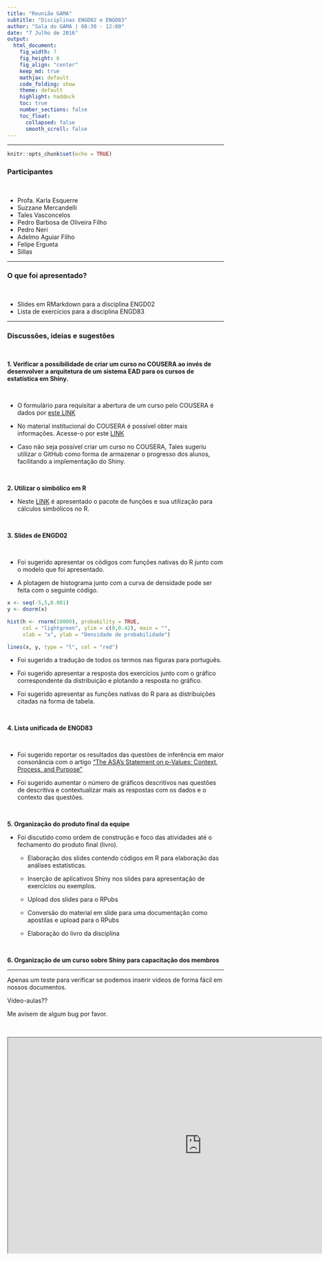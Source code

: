 ---
title: "Reunião GAMA"
subtitle: "Disciplinas ENGD02 e ENGD83"
author: "Sala do GAMA | 08:30 - 12:00"
date: "7 Julho de 2016"
output:
  html_document:
    fig_width: 7
    fig_height: 6
    fig_align: "center"
    keep_md: true
    mathjax: default
    code_folding: show
    theme: default
    highlight: haddock
    toc: true
    number_sections: false
    toc_float:
      collapsed: false
      smooth_scroll: false
---
---

```{r setup, include=FALSE}
knitr::opts_chunk$set(echo = TRUE)
```

### Participantes

<br>

- Profa. Karla Esquerre
- Suzzane Mercandelli
- Tales Vasconcelos
- Pedro Barbosa de Oliveira Filho
- Pedro Neri
- Adelmo Aguiar Filho
- Felipe Ergueta
- Sillas

------

### O que foi apresentado?

<br>

- Slides em RMarkdown para a disciplina ENGD02
- Lista de exercícios para a disciplina ENGD83

------

### Discussões, ideias e sugestões

<br>

**1. Verificar a possibilidade de criar um curso no COUSERA ao invés de desenvolver a arquitetura de um sistema EAD para os cursos de estatística em Shiny.**

<br>
  
  * O formulário para requisitar a abertura de um curso pelo COUSERA é dados por [este LINK](https://docs.google.com/forms/d/1dAHVElrpDYaxSnUpX4JRdNaomqIR8DMxHcoIZop59b8/viewform)
  
  * No material institucional do COUSERA é possível obter mais informações. Acesse-o por este [LINK](http://academicinnovation.wvu.edu/MOOC/PDF/Coursera.pdf)
  
  * Caso não seja possível criar um curso no COUSERA, Tales sugeriu utilizar o GitHub como forma de armazenar o progresso dos alunos, facilitando a implementação do Shiny.
  
<br>
  
**2. Utilizar o simbólico em R**
  
  * Neste [LINK](http://www.r-bloggers.com/using-r-as-a-computer-algebra-system-with-ryacas/) é apresentado o pacote de funções e sua utilização para cálculos simbólicos no R.
  
<br>
  
**3. Slides de ENGD02**

<br>

  * Foi sugerido apresentar os códigos com funções nativas do R junto com o modelo que foi apresentado.
  
  * A plotagem de histograma junto com a curva de densidade pode ser feita com o seguinte código.

```{r, echo = TRUE, fig.align='center', fig.height=4, dpi=1000}
x <- seq(-5,5,0.001)
y <- dnorm(x)

hist(h <- rnorm(10000), probability = TRUE, 
     col = "lightgreen", ylim = c(0,0.42), main = "", 
     xlab = "x", ylab = "Densidade de probabilidade")

lines(x, y, type = "l", col = "red")
```

  * Foi sugerido a tradução de todos os termos nas figuras para português.
  
  * Foi sugerido apresentar a resposta dos exercícios junto com o gráfico correspondente da distribuição e plotando a resposta no gráfico.
  
  * Foi sugerido apresentar as funções nativas do R para as distribuições citadas na forma de tabela.

<br>

**4. Lista unificada de ENGD83**

<br>

  * Foi sugerido reportar os resultados das questões de inferência em maior consonância com o artigo ["The ASA's Statement on p-Values: Context, Process, and Purpose"](http://amstat.tandfonline.com/doi/abs/10.1080/00031305.2016.1154108)
  
  * Foi sugerido aumentar o número de gráficos descritivos nas questões de descritiva e contextualizar mais as respostas com os dados e o contexto das questões.

<br>

**5. Organização do produto final da equipe**
  
  - Foi discutido como ordem de construção e foco das atividades até o fechamento do produto final (livro).
  
    + Elaboração dos slides contendo códigos em R para elaboração das análises estatísticas.
    
    + Inserção de aplicativos Shiny nos slides para apresentação de exercícios ou exemplos.
    
    + Upload dos slides para o RPubs
    
    + Conversão do material em slide para uma documentação como apostilas e upload para o RPubs
    
    + Elaboração do livro da disciplina
    
<br>

**6. Organização de um curso sobre Shiny para capacitação dos membros**

------

Apenas um teste para verificar se podemos inserir videos de forma fácil em nossos documentos.

Video-aulas??

Me avisem de algum bug por favor.

<br>

<iframe width="900" height="500" align="middle"
src="http://www.youtube.com/embed/LpIbgBChVgY?autoplay=0">
</iframe>
